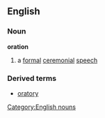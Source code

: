 ==English==
===Noun===
'''oration'''
#a [[formal]] [[ceremonial]] [[speech]]

===Derived terms===
*[[oratory]]
[[Category:English nouns]]